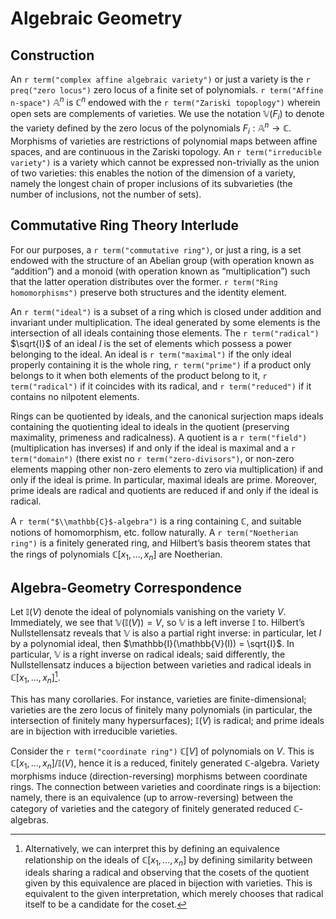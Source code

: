 # Algebraic Geometry {#algebraic-geometry}

## Construction

An `r term("complex affine algebraic variety")` or just a variety is the `r preq("zero locus")` zero locus of a finite set of polynomials. `r term("Affine n-space")` $\mathbb{A}^n$ is $\mathbb{C}^n$ endowed with the `r term("Zariski topoplogy")` wherein open sets are complements of varieties. We use the notation $\mathbb{V}(F_i)$ to denote the variety defined by the zero locus of the polynomials $F_i : \mathbb{A}^n \to \mathbb{C}$. Morphisms of varieties are restrictions of polynomial maps between affine spaces, and are continuous in the Zariski topology. An `r term("irreducible variety")` is a variety which cannot be expressed non-trivially as the union of two varieties: this enables the notion of the dimension of a variety, namely the longest chain of proper inclusions of its subvarieties (the number of inclusions, not the number of sets).

## Commutative Ring Theory Interlude

For our purposes, a `r term("commutative ring")`, or just a ring, is a set endowed with the structure of an Abelian group (with operation known as "addition") and a monoid (with operation known as "multiplication") such that the latter operation distributes over the former. `r term("Ring homomorphisms")` preserve both structures and the identity element.

An `r term("ideal")` is a subset of a ring which is closed under addition and invariant under multiplication. The ideal generated by some elements is the intersection of all ideals containing those elements. The `r term("radical")` $\sqrt{I}$ of an ideal $I$ is the set of elements which possess a power belonging to the ideal. An ideal is `r term("maximal")` if the only ideal properly containing it is the whole ring, `r term("prime")` if a product only belongs to it when both elements of the product belong to it, `r term("radical")` if it coincides with its radical, and `r term("reduced")` if it contains no nilpotent elements.

Rings can be quotiented by ideals, and the canonical surjection maps ideals containing the quotienting ideal to ideals in the quotient (preserving maximality, primeness and radicalness). A quotient is a `r term("field")` (multiplication has inverses) if and only if the ideal is maximal and a `r term("domain")` (there exist no `r term("zero-divisors")`, or non-zero elements mapping other non-zero elements to zero via multiplication) if and only if the ideal is prime. In particular, maximal ideals are prime. Moreover, prime ideals are radical and quotients are reduced if and only if the ideal is radical.

A `r term("$\\mathbb{C}$-algebra")` is a ring containing $\mathbb{C}$, and suitable notions of homomorphism, etc. follow naturally. A `r term("Noetherian ring")` is a finitely generated ring, and Hilbert's basis theorem states that the rings of polynomials $\mathbb{C}[x_1, \dots, x_n]$ are Noetherian.

## Algebra-Geometry Correspondence

Let $\mathbb{I}(V)$ denote the ideal of polynomials vanishing on the variety $V$. Immediately, we see that $\mathbb{V}(\mathbb{I}(V)) = V$, so $\mathbb{V}$ is a left inverse $\mathbb{I}$ to. Hilbert's Nullstellensatz reveals that $\mathbb{V}$ is also a partial right inverse: in particular, let $I$ by a polynomial ideal, then $\mathbb{I}(\mathbb{V}(I)) = \sqrt{I}$. In particular, $\mathbb{V}$ is a right inverse on radical ideals; said differently, the Nullstellensatz induces a bijection between varieties and radical ideals in $\mathbb{C}[x_1, \dots, x_n]$[^com:nullstellensatz_interp].

This has many corollaries. For instance, varieties are finite-dimensional; varieties are the zero locus of finitely many polynomials (in particular, the intersection of finitely many hypersurfaces); $\mathbb{I}(V)$ is radical; and prime ideals are in bijection with irreducible varieties.

Consider the `r term("coordinate ring")` $\mathbb{C}[V]$ of polynomials on $V$. This is $\mathbb{C}[x_1, \dots, x_n]/\mathbb{I}(V)$, hence it is a reduced, finitely generated $\mathbb{C}$-algebra. Variety morphisms induce (direction-reversing) morphisms between coordinate rings. The connection between varieties and coordinate rings is a bijection: namely, there is an equivalence (up to arrow-reversing) between the category of varieties and the category of finitely generated reduced $\mathbb{C}$-algebras.

[^com:nullstellensatz_interp]: Alternatively, we can interpret this by defining an equivalence relationship on the ideals of $\mathbb{C}[x_1, \dots, x_n]$ by defining similarity between ideals sharing a radical and observing that the cosets of the quotient given by this equivalence are placed in bijection with varieties. This is equivalent to the given interpretation, which merely chooses that radical itself to be a candidate for the coset.
